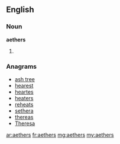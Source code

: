 ==English==

===Noun===
'''aethers'''

# {{plural of|aether}}

===Anagrams===
* [[ash tree#English|ash tree]]
* [[hearest#English|hearest]]
* [[heartes#English|heartes]]
* [[heaters#English|heaters]]
* [[reheats#English|reheats]]
* [[sethera#English|sethera]]
* [[thereas#English|thereas]]
* [[Theresa#English|Theresa]]

[[ar:aethers]]
[[fr:aethers]]
[[mg:aethers]]
[[my:aethers]]
